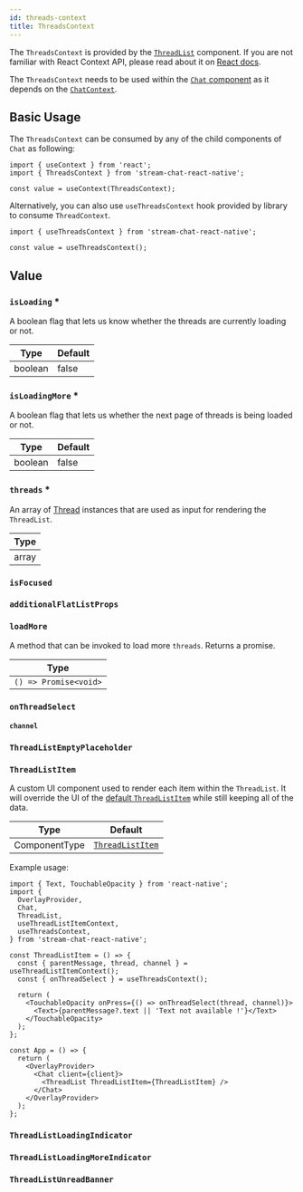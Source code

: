 ```yaml
---
id: threads-context
title: ThreadsContext
---
```




The `ThreadsContext` is provided by the [`ThreadList`](../../ui-components/thread-list) component. If you are not familiar with React Context API, please read about it on [React docs](https://reactjs.org/docs/context.html).

The `ThreadsContext` needs to be used within the [`Chat` component](../../core-components/chat) as it depends on the [`ChatContext`](./chat-context).

## Basic Usage

The `ThreadsContext` can be consumed by any of the child components of `Chat` as following:

```tsx
import { useContext } from 'react';
import { ThreadsContext } from 'stream-chat-react-native';

const value = useContext(ThreadsContext);
```

Alternatively, you can also use `useThreadsContext` hook provided by library to consume `ThreadContext`.

```tsx
import { useThreadsContext } from 'stream-chat-react-native';

const value = useThreadsContext();
```

## Value

### `isLoading` \*

A boolean flag that lets us know whether the threads are currently loading or not.

| Type    | Default |
| ------- | ------- |
| boolean | false   |

### `isLoadingMore` \*

A boolean flag that lets us whether the next page of threads is being loaded or not.

| Type    | Default |
| ------- | ------- |
| boolean | false   |

### `threads` \*

An array of [Thread](https://github.com/GetStream/stream-chat-js/blob/master/src/thread.ts) instances that are used as input for rendering the `ThreadList`.

| Type  |
| ----- |
| array |

### `isFocused`

<IsFocused />

### `additionalFlatListProps`

<AdditionalFlatListProps />

### `loadMore`

A method that can be invoked to load more `threads`. Returns a promise.

| Type                  |
| --------------------- |
| `() => Promise<void>` |

### `onThreadSelect`

<OnThreadSelect />

#### `channel`

<Channel />

### `ThreadListEmptyPlaceholder`

<ThreadListEmptyPlaceholder />

### `ThreadListItem`

A custom UI component used to render each item within the `ThreadList`. It will override the UI of the [default `ThreadListItem`](./thread-list-item) while still keeping all of the data.

| Type          | Default                                                                                                                                  |
| ------------- | ---------------------------------------------------------------------------------------------------------------------------------------- |
| ComponentType | [`ThreadListItem`](https://github.com/GetStream/stream-chat-react-native/blob/main/package/src/components/ThreadList/ThreadListItem.tsx) |

Example usage:

```tsx
import { Text, TouchableOpacity } from 'react-native';
import {
  OverlayProvider,
  Chat,
  ThreadList,
  useThreadListItemContext,
  useThreadsContext,
} from 'stream-chat-react-native';

const ThreadListItem = () => {
  const { parentMessage, thread, channel } = useThreadListItemContext();
  const { onThreadSelect } = useThreadsContext();

  return (
    <TouchableOpacity onPress={() => onThreadSelect(thread, channel)}>
      <Text>{parentMessage?.text || 'Text not available !'}</Text>
    </TouchableOpacity>
  );
};

const App = () => {
  return (
    <OverlayProvider>
      <Chat client={client}>
        <ThreadList ThreadListItem={ThreadListItem} />
      </Chat>
    </OverlayProvider>
  );
};
```

### `ThreadListLoadingIndicator`

<ThreadListLoadingIndicator />

### `ThreadListLoadingMoreIndicator`

<ThreadListLoadingMoreIndicator />

### `ThreadListUnreadBanner`

<ThreadListUnreadBanner />
